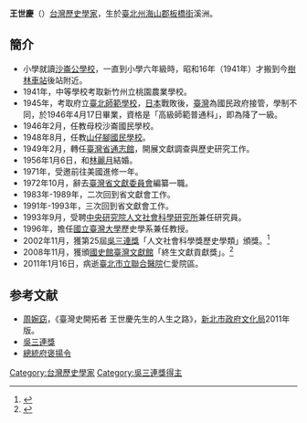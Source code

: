 '''王世慶'''（{{bd|1928年|5月11日|2011年|1月16日}}）[[台灣|台灣]][[歷史學家|歷史學家]]，生於[[臺北州|臺北州]][[海山郡|海山郡]][[板橋街|板橋街]]溪洲。

==簡介==
*小學就讀[[沙崙公學校|沙崙公學校]]，一直到小學六年級時，昭和16年（1941年）才搬到今[[樹林車站|樹林車站]]後站附近。
*1941年，中等學校考取新竹州立桃園農業學校。
*1945年，考取府立[[臺北師範學校|臺北師範學校]]，[[日本|日本]]戰敗後，[[臺灣|臺灣]]為國民政府接管，學制不同，於1946年4月17日畢業，資格是「高級師範普通科」，即為降了一級。
*1946年2月，任教母校沙崙國民學校。
*1948年8月，任教[[山仔腳國民學校|山仔腳國民學校]]。
*1949年2月，轉任[[臺灣省通志館|臺灣省通志館]]，開展文獻調查與歷史研究工作。
*1956年1月6日，和[[林麗月|林麗月]]結婚。
*1971年，受邀前往美國進修一年。
*1972年10月，辭去[[臺灣省文獻委員會|臺灣省文獻委員會]]編纂一職。
*1983年-1989年，二次回到省文獻會工作。
*1991年-1993年，三次回到省文獻會工作。
*1993年9月，受聘[[中央研究院人文社會科學研究所|中央研究院人文社會科學研究所]]兼任研究員。
*1996年，擔任[[國立臺灣大學|國立臺灣大學]]歷史學系兼任教授。
*2002年11月，獲第25屆[[吳三連獎|吳三連獎]]「人文社會科學獎歷史學類」頒獎。<ref>{{cite web |url=http://www.wusanlien.org.tw/02awards/02winners25_e00.htm |title=存档副本 |accessdate=2013年12月28日 |deadurl=yes |archiveurl=https://web.archive.org/web/20131230235701/http://www.wusanlien.org.tw/02awards/02winners25_e00.htm |archivedate=2013年12月30日 |df= }}</ref>
*2008年11月，獲頒[[國史館臺灣文獻館|國史館臺灣文獻館]]「終生文獻貢獻獎」。<ref>{{cite web |url=http://www.th.gov.tw/epaper/view2.php?ID=16&AID=309 |title=存档副本 |accessdate=2013-12-28 |deadurl=yes |archiveurl=https://web.archive.org/web/20131231000055/http://www.th.gov.tw/epaper/view2.php?ID=16&AID=309 |archivedate=2013-12-31 }}</ref>
*2011年1月16日，病逝[[臺北市立聯合醫院|臺北市立聯合醫院]]仁愛院區。

==参考文献==
<references />
*[[周婉窈|周婉窈]]，《臺灣史開拓者 王世慶先生的人生之路》，[[新北市政府文化局|新北市政府文化局]]2011年版。
*[https://web.archive.org/web/20131230235701/http://www.wusanlien.org.tw/02awards/02winners25_e00.htm 吳三連獎]
*[http://www.president.gov.tw/Default.aspx?tabid=131&itemid=24757 總統府褒揚令] {{Wayback|url=http://www.president.gov.tw/Default.aspx?tabid=131&itemid=24757 |date=20150924143159 }}

[[Category:台灣歷史學家|Category:台灣歷史學家]]
[[Category:吳三連獎得主|Category:吳三連獎得主]]